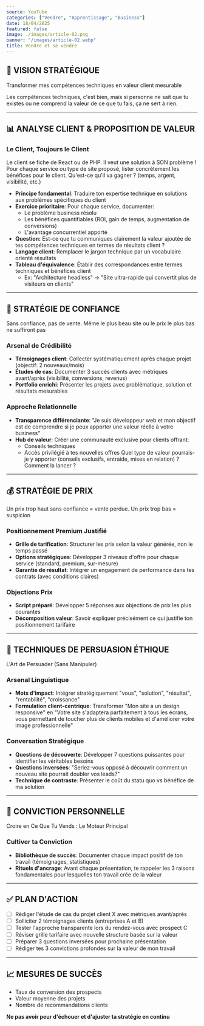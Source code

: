 ```yaml
---
source: YouTube
categories: ["Vendre", "Apprentissage", "Business"]
date: 18/04/2025
featured: false
image: ./images/article-02.png
banner: "/images/article-02.webp"
title: Vendre et se vendre
---
```


## 🎯 VISION STRATÉGIQUE
Transformer mes compétences techniques en valeur client mesurable

Les compétences techniques, c'est bien, mais si personne ne sait que tu existes ou ne comprend la valeur de ce que tu fais, ça ne sert à rien.

---

## 📊 ANALYSE CLIENT & PROPOSITION DE VALEUR

### Le Client, Toujours le Client

Le client se fiche de React ou de PHP. Il veut une solution à SON problème !
Pour chaque service ou type de site proposé, lister concrètement les bénéfices pour le client. Qu'est-ce qu'il va gagner ? (temps, argent, visibilité, etc.)

* **Principe fondamental**: Traduire ton expertise technique en solutions aux problèmes spécifiques du client
* **Exercice prioritaire**: Pour chaque service, documenter:
  * Le problème business résolu
  * Les bénéfices quantifiables (ROI, gain de temps, augmentation de conversions)
  * L'avantage concurrentiel apporté
* **Question:** Est-ce que tu communiques clairement la valeur ajoutée de tes compétences techniques en termes de résultats client ?
* **Langage client**: Remplacer le jargon technique par un vocabulaire orienté résultats
* **Tableau d'équivalence**: Établir des correspondances entre termes techniques et bénéfices client
  * Ex: "Architecture headless" → "Site ultra-rapide qui convertit plus de visiteurs en clients"

---

## 🤝 STRATÉGIE DE CONFIANCE

Sans confiance, pas de vente. Même le plus beau site ou le prix le plus bas ne suffiront pas

### Arsenal de Crédibilité
* **Témoignages client**: Collecter systématiquement après chaque projet (objectif: 2 nouveaux/mois)
* **Études de cas**: Documenter 3 succès clients avec métriques avant/après (visibilité, conversions, revenus)
* **Portfolio enrichi**: Présenter les projets avec problématique, solution et résultats mesurables

### Approche Relationnelle
* **Transparence différenciante**: "Je suis développeur web et mon objectif est de comprendre si je peux apporter une valeur réelle à votre business"
* **Hub de valeur**: Créer une communauté exclusive pour clients offrant:
  * Conseils techniques
  * Accès privilégié à tes nouvelles offres
Quel type de valeur pourrais-je y apporter (conseils exclusifs, entraide, mises en relation) ? 
Comment la lancer ?

---

## 💰 STRATÉGIE DE PRIX

Un prix trop haut sans confiance = vente perdue. Un prix trop bas = suspicion

### Positionnement Premium Justifié
* **Grille de tarification**: Structurer les prix selon la valeur générée, non le temps passé
* **Options stratégiques**: Développer 3 niveaux d'offre pour chaque service (standard, premium, sur-mesure)
* **Garantie de résultat**: Intégrer un engagement de performance dans tes contrats (avec conditions claires)

### Objections Prix
* **Script préparé**: Développer 5 réponses aux objections de prix les plus courantes
* **Décomposition valeur**: Savoir expliquer précisément ce qui justifie ton positionnement tarifaire

---

## 🎯 TECHNIQUES DE PERSUASION ÉTHIQUE

L'Art de Persuader (Sans Manipuler)

### Arsenal Linguistique 
* **Mots d'impact**: Intégrer stratégiquement "vous", "solution", "résultat", "rentabilité", "croissance"
* **Formulation client-centrique**: Transformer "Mon site a un design responsive" en "Votre site s'adaptera parfaitement à tous les écrans, vous permettant de toucher plus de clients mobiles et d'améliorer votre image professionnelle"

### Conversation Stratégique
* **Questions de découverte**: Développer 7 questions puissantes pour identifier les véritables besoins
* **Questions inversées**: "Seriez-vous opposé à découvrir comment un nouveau site pourrait doubler vos leads?"
* **Technique de contraste**: Présenter le coût du statu quo vs bénéfice de ma solution

---

## 💪 CONVICTION PERSONNELLE

Croire en Ce Que Tu Vends : Le Moteur Principal

### Cultiver ta Conviction
* **Bibliothèque de succès**: Documenter chaque impact positif de ton travail (témoignages, statistiques)
* **Rituels d'ancrage**: Avant chaque présentation, te rappeler les 3 raisons fondamentales pour lesquelles ton travail crée de la valeur

---

## ✅ PLAN D'ACTION

- [ ] Rédiger l'étude de cas du projet client X avec métriques avant/après
- [ ] Solliciter 2 témoignages clients (entreprises A et B)
- [ ] Tester l'approche transparente lors du rendez-vous avec prospect C
- [ ] Réviser grille tarifaire avec nouvelle structure basée sur la valeur
- [ ] Préparer 3 questions inversées pour prochaine présentation
- [ ] Rédiger tes 3 convictions profondes sur la valeur de mon travail

---

## 📈 MESURES DE SUCCÈS
* Taux de conversion des prospects
* Valeur moyenne des projets
* Nombre de recommandations clients


**Ne pas avoir peur d'échouer et d'ajuster ta stratégie en continu**